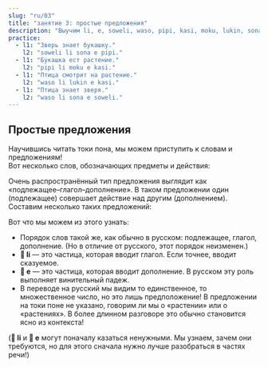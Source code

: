 ```yaml
---
slug: "ru/03"
title: "занятие 3: простые предложения"
description: "Выучим li, e, soweli, waso, pipi, kasi, moku, lukin, sona!"
practice:
  - l1: "Зверь знает букашку."
    l2: "soweli li sona e pipi."
  - l1: "Букашка ест растение."
    l2: "pipi li moku e kasi."
  - l1: "Птица смотрит на растение."
    l2: "waso li lukin e kasi."
  - l1: "Птица знает зверя."
    l2: "waso li sona e soweli."
---
```



## Простые предложения

Научившись читать токи пона, мы можем приступить к словам и предложениям!  
Вот несколько слов, обозначающих предметы и действия:

<List>
  <Word sl="soweli" m="зверь, наземное животное, например кошка, собака, корова, мышь, слон" />
  <Word sl="waso" m="птица, например голубь, гусь, сова" />
  <Word sl="pipi" m="букашка, например жук, муравей, бабочка, паук" />
  <Word sl="kasi" m="растение, например клевер, берёза, кактус, мох" />
  <Word sl="moku" m="потреблять" />
  <Word sl="lukin" m="видеть" />
  <Word sl="sona" m="знать" />
</List>

Очень распространённый тип предложения выглядит как «подлежащее–глагол–дополнение». В таком предложении один (подлежащее) совершает действие над другим (дополнением). Составим несколько таких предложений:

<List>
  <Sentence sl="soweli li moku e kasi." m="Зверь ест растения." />
  <Sentence sl="waso li moku e pipi." m="Птица ест букашек." />
  <Sentence sl="pipi li lukin e soweli." m="Букашка видит зверя." />
  <Sentence sl="waso li sona e kasi." m="Птица знает дерево." />
</List>

Вот что мы можем из этого узнать:

- Порядок слов такой же, как обычно в русском: подлежащее, глагол, дополнение. (Но в отличие от русского, этот порядок неизменен.)
- **󱤧 li** — это частица, которая вводит глагол. Если точнее, вводит сказуемое.
- **󱤉 e** — это частица, которая вводит дополнение. В русском эту роль выполняет винительный падеж.
- В переводе на русский мы видим то единственное, то множественное число, но это лишь предположение! В предложении на токи поне не указано, говорим ли мы о «растении» или о «растениях». В более длинном разговоре это обычно становится ясно из контекста!

(**󱤧 li** и **󱤉 e** могут поначалу казаться ненужными. Мы узнаем, зачем они требуются, но для этого сначала нужно лучше разобраться в частях речи!)

<Practice exercises={frontmatter.practice} client:load />
